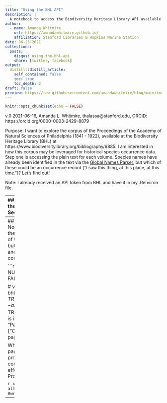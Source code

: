 ```yaml
---
title: "Using the BHL API"
description: |
  A notebook to access the Biodiversity Heritage Library API available through the rOpenSci package `rbhl`.
author:
  - name: Amanda Whitmire
    url: https://amandawhitmire.github.io/
    affiliation: Stanford Libraries & Hopkins Marine Station
date: 06-23-2021
collections:
  posts:
    disqus: using-the-bhl-api
    share: [twitter, facebook]
output:
  distill::distill_article:
    self_contained: false
    toc: true
    toc_depth: 2
draft: false
preview: https://raw.githubusercontent.com/amandawhitmire/blog/main/images/BHL_ANSPtable.jpg
---
```


```r
knitr::opts_chunk$set(echo = FALSE)
```
v.0 2021-06-16, Amanda L. Whitmire, thalassa@stanford.edu, ORCID: https://orcid.org/0000-0003-2429-8879

Purpose: I want to explore the corpus of the Proceedings of the Academy of Natural Sciences of Philadelphia (1841 - 1922), available at the Biodiversity Heritage Library (BHL) at https://www.biodiversitylibrary.org/bibliography/6885. I am interested in how this corpus may be leveraged for historical species occurrence data. Step one is accessing the plain text for each volume. Species names have already been identified in the text via the [Global Names Parser](http://www.globalnames.org/), but which of these could be an occurrence record (\"I saw this thing, at this place, at this time.\")? Let's find out!

Note: I already received an API token from BHL and have it in my .Renviron file.

---
## Getting the metadata out of BHL
Going to use the `rbhl` package to interface with the BHL API. See https://docs.ropensci.org/rbhl/ 

If you don't have the package installed, un-comment the start of this line to install the package

```r
# install.packages("rbhl") 
```

Load the Libraries we need. Good ol' Tidyverse!!

```r
library(rbhl)
library(tidyverse)
library(rmarkdown)
library(knitr)
```

Let's test out a `rbhl` function by doing and author search.

```r
bhl_authorsearch(name='Doubleday, Nellie')
```
It works!

Okay, now search the BHL catalog for 'Proceedings of the Academy of Natural Sciences of Philadelphia.' Note: of course I've been to BHL and I know the URL for this collection. But for the sake of learning how to do this programmatically, we proceed thusly...

```r
#creates a tibble named `anspsearch`
anspsearch <- bhl_publicationsearch('Proceedings of the Academy of Natural Sciences of Philadelphia')

#display the tibble (uses `rmarkdown` package for rendering)
paged_table(anspsearch)
```

What we want is in the first row. The TitleID is '6885', so let's see where we can go from there.

Get a list of items from the result of the title search, and put them in a List called `anspitems`

```r
anspitems <- bhl_gettitlemetadata(6885, items = TRUE, as='list')$Result[[1]]$Items 
```

Look at the first item in the list:

```r
anspitems[[1]]
```

Okay, so we can see now that the item-level data is in nested lists. That is, `anspitems` is a list where each item within `anspitems` is itself a list with metadata regarding each volume of the Proceedings. Let's pull that metadata out into a tibble.

```r
len <- length(anspitems) # how many items for the loop
dat <- as_tibble(anspitems[[1]],) # create a tibble for the metadata to go into
for (i in 2:len){
  newrow <- as_tibble(anspitems[[i]]) #create the new row of data
  dat <- dat %>% bind_rows(newrow) # not sure why I couldn't use 'add_row' function, but this works I guess
}
rm(newrow, i) # clean up your workspace
kable(head(dat)) # look at your data
```
OH CRIPES - there are duplicate volumes. DANG. We're going to have to de-duplicate the tibble based on ... maybe the `Volume` column? ::shrugs:: This will not be a specific de-dup - like, I don't know how to pick which of the two volumes to keep, so I guess we'll keep whatever the function decides for us. If I had to guess, it'll keep the first instance of each volume.

```r
unique_vols = dat[!duplicated(dat$Volume),]
kable(head(unique_vols))
```

BOOM!! We have a list of eachvolume of the Proceedings with the year and the URL for each. This is the first step - DONE. Looking at this table, yes, the first instance of each volume is kept. 

---
## Downloading each volume of the Proceedings
Now let's get into the business of trying to access the OCR text of the proceedings. Since I have a list of URLs, we could probably also do this in Python, but this 'rbhl' R-package makes it easy to query and pull the text we need. After I build out our corpus, we can shift over to Python ...

```r
# USAGE 
# bhl_getitemmetadata(
#   itemid = NULL,
#   pages = TRUE,
#   ocr = FALSE,
#   parts = FALSE,
#   as = "table",
#   key = NULL,
#   ...
# )

# volmeta <- bhl_getitemmetadata(as_tibble(unique_vols$ItemID), TRUE, ocr = TRUE)
volmeta <- as_tibble(bhl_getitemmetadata(unique_vols$ItemID[1], TRUE, ocr = TRUE))
colnames(volmeta) # OCR info is in a table tucked into the column #21 called "Pages"
ocr <- as_tibble(volmeta[[21]][[1]]["OcrText"])
print(ocr[10,]) # just look at the 10th page of text
```

What we have now is a tibble where each row is a page of OCR text from the volume of the proceedings that we've pulled from the API. Let's concatenate the rows into a single block of text, effectively rendering a complete volume of the Proceedings into one block.

```r
vol <- paste0(ocr) # concatenates the rows all together
write(vol, file = "test.txt") #write it out as a text file
```

---
